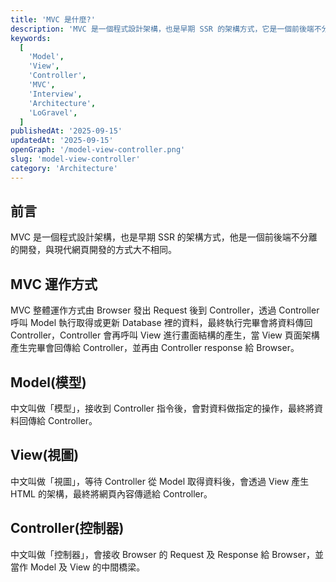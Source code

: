 ```yaml
---
title: 'MVC 是什麼?'
description: 'MVC 是一個程式設計架構，也是早期 SSR 的架構方式，它是一個前後端不分離的開發，與現代網頁開發的方式大不相同。'
keywords:
  [
    'Model',
    'View',
    'Controller',
    'MVC',
    'Interview',
    'Architecture',
    'LoGravel',
  ]
publishedAt: '2025-09-15'
updatedAt: '2025-09-15'
openGraph: '/model-view-controller.png'
slug: 'model-view-controller'
category: 'Architecture'
---
```


## 前言

MVC 是一個程式設計架構，也是早期 SSR 的架構方式，他是一個前後端不分離的開發，與現代網頁開發的方式大不相同。

## MVC 運作方式

MVC 整體運作方式由 Browser 發出 Request 後到 Controller，透過 Controller 呼叫 Model 執行取得或更新 Database 裡的資料，最終執行完畢會將資料傳回 Controller，Controller 會再呼叫 View 進行畫面結構的產生，當 View 頁面架構產生完畢會回傳給 Controller，並再由 Controller response 給 Browser。

## Model(模型)

中文叫做「模型」，接收到 Controller 指令後，會對資料做指定的操作，最終將資料回傳給 Controller。

## View(視圖)

中文叫做「視圖」，等待 Controller 從 Model 取得資料後，會透過 View 產生 HTML 的架構，最終將網頁內容傳遞給 Controller。

## Controller(控制器)

中文叫做「控制器」，會接收 Browser 的 Request 及 Response 給 Browser，並當作 Model 及 View 的中間橋梁。
